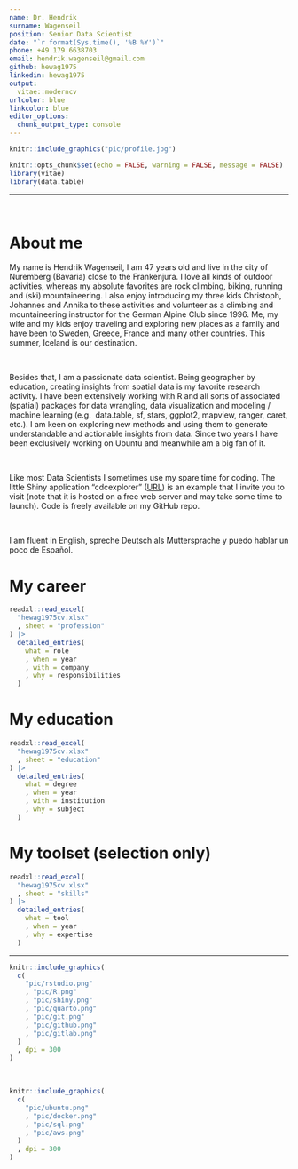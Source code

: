 ```yaml
---
name: Dr. Hendrik 
surname: Wagenseil
position: Senior Data Scientist
date: "`r format(Sys.time(), '%B %Y')`"
phone: +49 179 6638703
email: hendrik.wagenseil@gmail.com
github: hewag1975
linkedin: hewag1975
output: 
  vitae::moderncv
urlcolor: blue
linkcolor: blue
editor_options: 
  chunk_output_type: console
---
```


```r
knitr::include_graphics("pic/profile.jpg")
```

```r
knitr::opts_chunk$set(echo = FALSE, warning = FALSE, message = FALSE)
library(vitae)
library(data.table)
```

---

&nbsp;

# About me

My name is Hendrik Wagenseil, I am 47 years old and live in the city of 
Nuremberg (Bavaria) close to the Frankenjura. I love all kinds of outdoor 
activities, whereas my absolute favorites are rock climbing, biking, running and 
(ski) mountaineering. I also enjoy introducing my three kids Christoph, Johannes 
and Annika to these activities and volunteer as a climbing and mountaineering 
instructor for the German Alpine Club since 1996. Me, my wife and my kids enjoy 
traveling and exploring new places as a family and have been to Sweden, Greece, 
France and many other countries. This summer, Iceland is our destination.  

&nbsp;

Besides that, I am a passionate data scientist. Being geographer by education, 
creating insights from spatial data is my favorite research activity. I have 
been extensively working with R and all sorts of associated (spatial) packages 
for data wrangling, data visualization and modeling / machine learning (e.g. 
data.table, sf, stars, ggplot2, mapview, ranger, caret, etc.). I am keen on 
exploring new methods and using them to generate understandable and actionable 
insights from data. Since two years I have been exclusively working on Ubuntu and 
meanwhile am a big fan of it.

&nbsp;

Like most Data Scientists I sometimes use my spare time for coding. The little 
Shiny application "cdcexplorer" ([URL](https://hewag1975.shinyapps.io/cdcexplorer/)) is 
an example that I invite you to visit (note that it is hosted on a free web 
server and may take some time to launch). Code is freely available on my 
GitHub repo.

&nbsp;

I am fluent in English, spreche Deutsch als Muttersprache y puedo hablar un 
poco de Español. 

# My career

```r
readxl::read_excel(
  "hewag1975cv.xlsx"
  , sheet = "profession"
) |> 
  detailed_entries(
    what = role
    , when = year
    , with = company
    , why = responsibilities
  )
```

# My education

```r
readxl::read_excel(
  "hewag1975cv.xlsx"
  , sheet = "education"
) |> 
  detailed_entries(
    what = degree
    , when = year
    , with = institution
    , why = subject
  )
```

# My toolset (selection only)

```r
readxl::read_excel(
  "hewag1975cv.xlsx"
  , sheet = "skills"
) |> 
  detailed_entries(
    what = tool
    , when = year
    , why = expertise
  )
```

---

```r
knitr::include_graphics(
  c(
    "pic/rstudio.png"
    , "pic/R.png"
    , "pic/shiny.png"
    , "pic/quarto.png"
    , "pic/git.png"
    , "pic/github.png"
    , "pic/gitlab.png"
  )
  , dpi = 300
)
```

&nbsp;
&nbsp;

```r
knitr::include_graphics(
  c(
    "pic/ubuntu.png"
    , "pic/docker.png"
    , "pic/sql.png"
    , "pic/aws.png"
  )
  , dpi = 300
)
```
